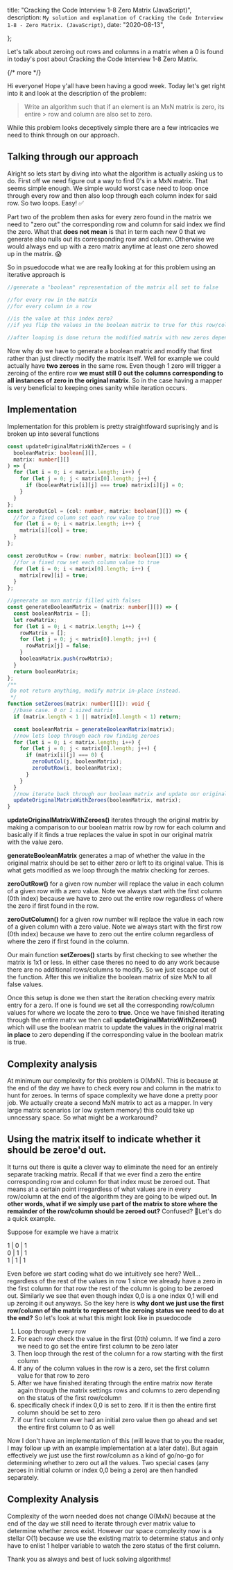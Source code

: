 

  title: "Cracking the Code Interview 1-8 Zero Matrix (JavaScript)",
  description: `My solution and explanation of Cracking the Code Interview 1-8 - Zero Matrix. (JavaScript)`,
  date: "2020-08-13",
  
};

Let's talk about zeroing out rows and columns in a matrix when a 0 is found in today's post about Cracking the Code Interview 1-8 Zero Matrix.

{/* more */}

Hi everyone! Hope y'all have been having a good week. Today let's get right into it and look at the description of the problem:

> Write an algorithm such that if an element is an MxN matrix is zero, its entire > row and column are also set to zero.

While this problem looks deceptively simple there are a few intricacies we need to think through on our approach.

## Talking through our approach

Alright so lets start by diving into what the algorithm is actually asking us to do. First off we need figure out a way to find 0's in a MxN matrix. That seems simple enough. We simple would worst case need to loop once through every row and then also loop through each column index for said row. So two loops. Easy! ✅

Part two of the problem then asks for every zero found in the matrix we need to "zero out" the corresponding row and column for said index we find the zero. What that **does not mean** is that in term each new 0 that we generate also nulls out its corresponding row and column. Otherwise we would always end up with a zero matrix anytime at least one zero showed up in the matrix. 😱

So in psuedocode what we are really looking at for this problem using an iterative approach is

```ts
//generate a "boolean" representation of the matrix all set to false

//for every row in the matrix
//for every column in a row

//is the value at this index zero?
//if yes flip the values in the boolean matrix to true for this row/column

//after looping is done return the modified matrix with new zeros depending on result of boolean matrix
```

Now why do we have to generate a boolean matrix and modify that first rather than just directly modify the matrix itself. Well for example we could actually have **two zeroes** in the same row. Even though 1 zero will trigger a zeroing of the entire row **we must still 0 out the columns corresponding to all instances of zero in the original matrix**. So in the case having a mapper is very beneficial to keeping ones sanity while iteration occurs.

## Implementation

Implementation for this problem is pretty straightfoward suprisingly and is broken up into several functions

```ts
const updateOriginalMatrixWithZeroes = (
  booleanMatrix: boolean[][],
  matrix: number[][]
) => {
  for (let i = 0; i < matrix.length; i++) {
    for (let j = 0; j < matrix[0].length; j++) {
      if (booleanMatrix[i][j] === true) matrix[i][j] = 0;
    }
  }
};
const zeroOutCol = (col: number, matrix: boolean[][]) => {
  //for a fixed column set each row value to true
  for (let i = 0; i < matrix.length; i++) {
    matrix[i][col] = true;
  }
};

const zeroOutRow = (row: number, matrix: boolean[][]) => {
  //for a fixed row set each column value to true
  for (let i = 0; i < matrix[0].length; i++) {
    matrix[row][i] = true;
  }
};

//generate an mxn matrix filled with falses
const generateBooleanMatrix = (matrix: number[][]) => {
  const booleanMatrix = [];
  let rowMatrix;
  for (let i = 0; i < matrix.length; i++) {
    rowMatrix = [];
    for (let j = 0; j < matrix[0].length; j++) {
      rowMatrix[j] = false;
    }
    booleanMatrix.push(rowMatrix);
  }
  return booleanMatrix;
};
/**
 Do not return anything, modify matrix in-place instead.
 */
function setZeroes(matrix: number[][]): void {
  //base case. 0 or 1 sized matrix
  if (matrix.length < 1 || matrix[0].length < 1) return;

  const booleanMatrix = generateBooleanMatrix(matrix);
  //now lets loop through each row finding zeroes
  for (let i = 0; i < matrix.length; i++) {
    for (let j = 0; j < matrix[0].length; j++) {
      if (matrix[i][j] === 0) {
        zeroOutCol(j, booleanMatrix);
        zeroOutRow(i, booleanMatrix);
      }
    }
  }
  //now iterate back through our boolean matrix and update our original matrix in place
  updateOriginalMatrixWithZeroes(booleanMatrix, matrix);
}
```

**updateOriginalMatrixWithZeroes()** iterates through the original matrix by making a comparison to our boolean matrix row by row for each column and basically if it finds a true replaces the value in spot in our original matrix with the value zero.

**generateBooleanMatrix** generates a map of whether the value in the original matrix should be set to either zero or left to its original value. This is what gets modified as we loop through the matrix checking for zeroes.

**zeroOutRow()** for a given row number will replace the value in each column of a given row with a zero value. Note we always start with the first column (0th index) because we have to zero out the entire row regardless of where the zero if first found in the row.

**zeroOutColumn()** for a given row number will replace the value in each row of a given column with a zero value. Note we always start with the first row (0th index) because we have to zero out the entire column regardless of where the zero if first found in the column.

Our main function **setZeroes()** starts by first checking to see whether the matrix is 1x1 or less. In either case theres no need to do any work because there are no additional rows/columns to modify. So we just escape out of the function. After this we initialize the boolean matrix of size MxN to all false values.

Once this setup is done we then start the iteration checking every matrix entry for a zero. If one is found we set all the corresponding row/column values for where we locate the zero to **true**. Once we have finished iterating through the entire matrx we then call **updateOriginalMatrixWithZeroes()** which will use the boolean matrix to update the values in the original matrix **in place** to zero depending if the corresponding value in the boolean matrix is true.

## Complexity analysis

At minimum our complexity for this problem is O(MxN). This is because at the end of the day we have to check every row and column in the matrix to hunt for zeroes. In terms of space complexity we have done a pretty poor job. We actually create a second MxN matrix to act as a mapper. In very large matrix scenarios (or low system memory) this could take up unncessary space. So what might be a workaround?

## Using the matrix itself to indicate whether it should be zeroe'd out.

It turns out there is quite a clever way to eliminate the need for an entirely separate tracking matrix. Recall if that we ever find a zero the entire corresponding row and column for that index must be zeroed out. That means at a certain point irregardless of what values are in every row/column at the end of the algorithm they are going to be wiped out. **In other words, what if we simply use part of the matrix to store where the remainder of the row/column should be zeroed out?** Confused? 🤔Let's do a quick example.

Suppose for example we have a matrix

<div>1 | 0 | 1 </div>
<div>0 | 1 | 1 </div>
<div>1 | 1 | 1 </div>

Even before we start coding what do we intuitively see here? Well... regardless of the rest of the values in row 1 since we already have a zero in the first column for that row the rest of the column is going to be zeroed out. Similarly we see that even though index 0,0 is a one index 0,1 will end up zeroing it out anyways. So the key here is **why dont we just use the first row/column of the matrix to represent the zeroing status we need to do at the end?** So let's look at what this might look like in psuedocode

1. Loop through every row
2. For each row check the value in the first (0th) column. If we find a zero we need to go set the entire first column to be zero later
3. Then loop through the rest of the column for a row starting with the first column
4. If any of the column values in the row is a zero, set the first column value for that row to zero
5. After we have finished iterating through the entire matrix now iterate again through the matrix settings rows and columns to zero depending on the status of the first row/column
6. specifically check if index 0,0 is set to zero. If it is then the entire first column should be set to zero
7. if our first column ever had an initial zero value then go ahead and set the entire first column to 0 as well

Now I don't have an implementation of this (will leave that to you the reader, I may follow up with an example implementation at a later date). But again effectively we just use the first row/column as a kind of go/no-go for determining whether to zero out all the values. Two special cases (any zeroes in initial column or index 0,0 being a zero) are then handled separately.

## Complexity Analysis

Complexity of the worn needed does not change O(MxN) because at the end of the day we still need to iterate through ever matrix value to determine whether zeros exist. However our space complexity now is a stellar O(1) because we use the existing matrix to determine status and only have to enlist 1 helper variable to watch the zero status of the first column.

Thank you as always and best of luck solving algorithms!

